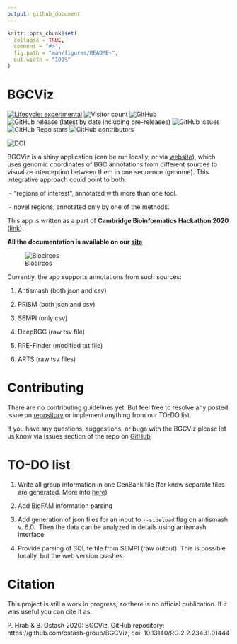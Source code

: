 ```yaml
---
output: github_document
---
```


<!-- README.md is generated from README.Rmd. Please edit that file -->

```r
knitr::opts_chunk$set(
  collapse = TRUE,
  comment = "#>",
  fig.path = "man/figures/README-",
  out.width = "100%"
)
```

# BGCViz

<!-- badges: start -->
[![Lifecycle: experimental](https://img.shields.io/badge/lifecycle-experimental-orange.svg)](https://lifecycle.r-lib.org/articles/stages.html#experimental)
![Visitor count](https://shields-io-visitor-counter.herokuapp.com/badge?page=ostash-group.BGCViz&style=for-the-badge)
![GitHub](https://img.shields.io/github/license/ostash-group/BGCViz?style=for-the-badge)
![GitHub release (latest by date including pre-releases)](https://img.shields.io/github/v/release/ostash-group/BGCViz?include_prereleases&style=for-the-badge)
![GitHub issues](https://img.shields.io/github/issues/ostash-group/BGCViz?style=for-the-badge)
![GitHub Repo stars](https://img.shields.io/github/stars/ostash-group/BGCViz?style=for-the-badge)
![GitHub contributors](https://img.shields.io/github/contributors/ostash-group/BGCViz?style=for-the-badge)

![DOI](http://img.shields.io/badge/DOI-10.13140%20%2F%20RG.2.2.23431.01444-blue.svg?style=for-the-badge)
<!-- badges: end -->


BGCViz is a shiny application (can be run locally, or via [website](https://ostash-group.shinyapps.io/BGCViz/)), which uses genomic coordinates of BGC annotations from different sources to visualize interception between them in one sequence (genome). This integrative approach could point to both:

 - "regions of interest", annotated with more than one tool.

 - novel regions, annotated only by one of the methods.

  

This app is written as a part of **Cambridge Bioinformatics Hackathon 2020** ([link](https://cambiohack.uk)). 

 
**All the documentation is available on our [site](https://ostash-group.github.io/BGCViz)**


![Biocircos](images/biocircos.png)

  

Currently, the app supports annotations from such sources:

1. Antismash (both json and csv)

2. PRISM (both json and csv)

3. SEMPI (only csv)

4. DeepBGC (raw tsv file)

5. RRE-Finder (modified txt file)

6. ARTS (raw tsv files)



# Contributing

There are no contributing guidelines yet. But feel free to resolve any posted issue on [repository](https://github.com/ostash-group/BGCViz/issues) or implement anything from our TO-DO list. 

If you have any questions, suggestions, or bugs with the BGCViz please let us know via Issues section of the repo on [GitHub](https://github.com/ostash-group/BGCViz/issues)

# TO-DO list

1. Write all group information in one GenBank file (for know separate files are generated. More info [here](Additional_analysis.md))

2. Add BigFAM information parsing

3. Add generation of json files for an input to `--sideload` flag on antismash v. 6.0.  Then the data can be analyzed in details using antismash interface.

4. Provide parsing of SQLite file from SEMPI (raw output). This is possible locally, but the web version crashes.

  

# Citation

This project is still a work in progress, so there is no official publication. If it was useful you can cite it as: 

P. Hrab & B. Ostash 2020: BGCViz, GitHub repository: https://github.com/ostash-group/BGCViz, doi: 10.13140/RG.2.2.23431.01444
